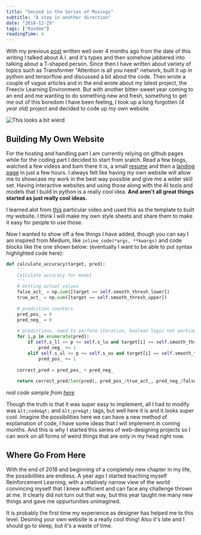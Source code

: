 ```yaml
---
title: "Second in the Series of Musings"
subtitle: "A step in another direction"
date: "2018-12-29"
tags: ["Random"]
readingTime: 4
---
```


With my previous [post](https://medium.com/@yashbonde/first-in-the-series-of-musings-b547ad86865f) written well over 4 months ago from the date of this writing I talked about A.I. and it's types and then somehow jabbered into talking about a T-shaped person. Since then I have written about variety of topics such as Transformer "Attention is all you need" network, built it up in python and tensorflow and discussed a bit about the code. Then wrote a couple of vague articles and in the end wrote about my latest project, the Freeciv Learning Environment. But with another bitter-sweet year coming to an end and me wanting to do something new and fresh, something to get me out of this boredom I have been feeling, I took up a long forgotten *(4 year old)* project and decided to code up my own website.

![This looks a bit wierd](https://cdn.shopify.com/s/files/1/0023/8469/1252/products/Hustle-Neon-Sign-1_2000x.jpg?v=1534983377)

## Building My Own Website

For the hosting and handling part I am currently relying on github pages while for the coding part I decided to start from sratch. Read a few blogs, watched a few videos and bam there it is, a small [resume](https://yashbonde.github.io/resume) and then a [landing page](https://yashbonde.github.io) in just a few hours. I always felt like having my own website will allow me to showcase my work in the best way possible and give me a wider skill set. Having interactive websites and using those along with the AI tools and models that I build in python is a really cool idea. **And aren't all great things started as just really cool ideas.**

I learned alot from [this](https://www.youtube.com/watch?v=wq-Q7CDj6ZI) particular video and used this as the template to built my website. I think I will make my own style sheets and share them to make it easy for people to use those.

Now I wanted to show off a few things I have added, though you can say I am inspired from Medium, like `inline_code(*args, **kwargs)` and code blocks like the one shown below: (eventually I want to be able to put syntax highlighted code here):

```python
def calculate_accuracy(target, pred):
    ''' 
    Calculate accuracy for model
    '''
    # Getting actual values
    false_act_ = np.sum([target == self.smooth_thresh_lower])
    true_act_ = np.sum([target == self.smooth_thresh_upper])
    
    # prediction counters
    pred_pos_ = 0
    pred_neg_ = 0
    
    # predictions, need to perform iteration, boolean logic not working
    for i,p in enumerate(pred):
        if self.s_ll <= p <= self.s_lu and target[i] == self.smooth_thresh_lower:
            pred_neg_ += 1
        elif self.s_ul <= p <= self.s_uu and target[i] == self.smooth_thresh_upper:
            pred_pos_ += 1
                            
    correct_pred = pred_pos_ + pred_neg_
    
    return correct_pred/len(pred), pred_pos_/true_act_, pred_neg_/false_act_
```

*real code sample from [here](https://github.com/yashbonde/Babylon/blob/master/transformer/network.py)*

Though the truth is that it was super easy to implement, all I had to modify was `&lt;code&gt;` and `&lt;pre&gt;` tags, but well here it is and it looks super cool. Imagine the possibilities here we can have a new method of explaination of code, I have some ideas that I will implement in coming months. And this is why I started this series of web-designing projects so I can work on all forms of weird things that are only in my head right now.

## Where Go From Here

With the end of 2018 and beginning of a completely new chapter in my life, the possibilities are endless. A year ago I started teaching myself Reinforcement Learning, with a relatively narrow view of the world convincing myself that I knew sufficient and can face any challenge thrown at me. It clearly did not turn out that way, but this year taught me many new things and gave me oppurtunities unimagined.

It is probably the first time my experience as designer has helped me to this level. Desining your own website is a really cool thing! Also it's late and I should go to sleep, but it's a waste of time.
